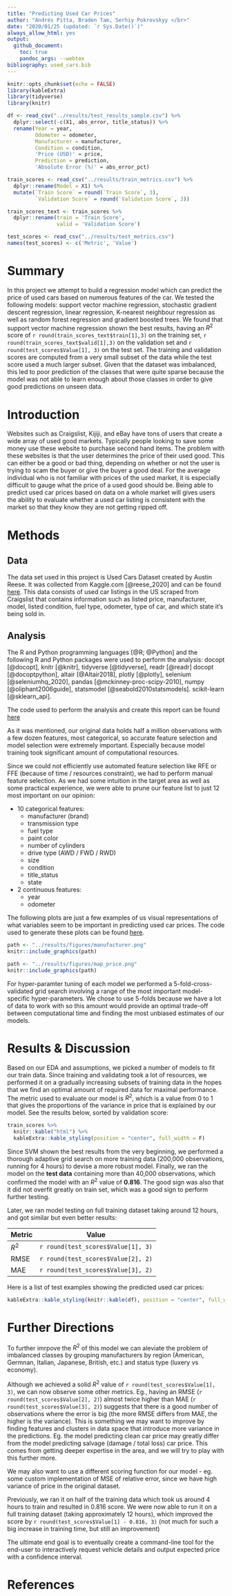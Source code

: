 ```yaml
---
title: "Predicting Used Car Prices"
author: "Andrés Pitta, Braden Tam, Serhiy Pokrovskyy </br>"
date: "2020/01/25 (updated: `r Sys.Date()`)"
always_allow_html: yes
output: 
  github_document:
    toc: true
    pandoc_args: --webtex
bibliography: used_cars.bib
---
```


```r
knitr::opts_chunk$set(echo = FALSE)
library(kableExtra)
library(tidyverse)
library(knitr)
```

```r
df <- read_csv("../results/test_results_sample.csv") %>% 
  dplyr::select(-c(X1, abs_error, title_status)) %>%
  rename(Year = year,
         Odometer = odometer,
         Manufacturer = manufacturer,
         Condition = condition, 
         'Price (USD)' = price,
         Prediction = prediction,
         'Absolute Error (%)' = abs_error_pct)

train_scores <- read_csv("../results/train_metrics.csv") %>%
  dplyr::rename(Model = X1) %>%
  mutate(`Train Score` = round(`Train Score`, 3),
         `Validation Score` = round(`Validation Score`, 3))

train_scores_text <- train_scores %>%
  dplyr::rename(train = 'Train Score',
                valid = 'Validation Score')

test_scores <- read_csv("../results/test_metrics.csv")
names(test_scores) <- c('Metric', 'Value')
```

# Summary

In this project we attempt to build a regression model which can predict the price of used cars based on numerous features of the car. We tested the following models: support vector machine regression, stochastic gradient descent regression, linear regression, K-nearest neighbour regression as well as random forest regression and gradient boosted trees.  We found that support vector machine regression shown the best results, having an $R^2$ score of `r round(train_scores_text$train[1],3)` on the training set, `r round(train_scores_text$valid[1],3)` on the validation set and `r round(test_scores$Value[1], 3)` on the test set. The training and validation scores are computed from a very small subset of the data while the test score used a much larger subset. Given that the dataset was imbalanced, this led to poor prediction of the classes that were quite sparse because the model was not able to learn enough about those classes in order to give good predictions on unseen data.

# Introduction

Websites such as Craigslist, Kijiji, and eBay have tons of users that create a wide array of used good markets. Typically people looking to save some money use these website to purchase second hand items. The problem with these websites is that the user determines the price of their used good. This can either be a good or bad thing, depending on whether or not the user is trying to scam the buyer or give the buyer a good deal. For the average individual who is not familiar with prices of the used market, it is especially difficult to gauge what the price of a used good should be. Being able to predict used car prices based on data on a whole market will gives users the ability to evaluate whether a used car listing is consistent with the market so that they know they are not getting ripped off. 

# Methods

## Data
The data set used in this project is Used Cars Dataset created by Austin Reese. It was collected from Kaggle.com [@reese_2020] and can be found [here](https://www.kaggle.com/austinreese/craigslist-carstrucks-data). This data consists of used car listings in the US scraped from Craigslist that contains information such as listed price, manufacturer, model, listed condition, fuel type, odometer, type of car, and which state it's being sold in. 

## Analysis

The R and Python programming languages [@R; @Python] and the following R and Python packages were used to perform the analysis: docopt [@docopt], knitr [@knitr], tidyverse [@tidyverse], readr [@readr] docopt [@docoptpython], altair [@Altair2018], plotly [@plotly], selenium [@seleniumhq_2020], pandas [@mckinney-proc-scipy-2010], numpy [@oliphant2006guide], statsmodel [@seabold2010statsmodels]. scikit-learn [@sklearn_api]. 

The code used to perform the analysis and create this report can be found [here](https://github.com/UBC-MDS/DSCI_522_Group-308_Used-Cars)

As it was mentioned, our original data holds half a million observations with a few dozen features, most categorical, so accurate feature selection and model selection were extremely important. Especially because model training took significant amount of computational resources.

Since we could not efficiently use automated feature selection like RFE or FFE (because of time / resources constraint), we had to perform manual feature selection. As we had some intuition in the target area as well as some practical experience, we were able to prune our feature list to just 12 most important on our opinion:

- 10 categorical features:
    - manufacturer (brand)
    - transmission type
    - fuel type
    - paint color
    - number of cylinders
    - drive type (AWD / FWD / RWD)
    - size
    - condition
    - title_status
    - state

- 2 continuous features:
    - year
    - odometer
    
The following plots are just a few examples of us visual representations of what variables seem to be important in predicting used car prices. The code used to generate these plots can be found [here](https://github.com/UBC-MDS/DSCI_522_Group-308_Used-Cars/blob/master/scripts/eda.py).


```r
path <- "../results/figures/manufacturer.png"
knitr::include_graphics(path)
```

```r
path <- "../results/figures/map_price.png"
knitr::include_graphics(path)
```

 
For hyper-paramter tuning of each model we performed a 5-fold-cross-validated grid search involving a range of the most important model-specific hyper-parameters. We chose to use 5-folds because we have a lot of data to work with so this amount would provide an optimal trade-off between computational time and finding the most unbiased estimates of our models.

# Results & Discussion


Based on our EDA and assumptions, we picked a number of models to fit our train data. Since training and validating took a lot of resources, we performed it on a gradually increasing subsets of training data in the hopes that we find an optimal amount of required data for maximal performance. The metric used to evaluate our model is $R^2$, which is a value from 0 to 1 that gives the proportions of the variance in price that is explained by our model. See the results below, sorted by validation score:


```r
train_scores %>%
  knitr::kable("html") %>%
  kableExtra::kable_styling(position = "center", full_width = F)
```


Since SVM shown the best results from the very beginning, we performed a thorough adaptive grid search on more training data (200,000 observations, running for 4 hours) to devise a more robust model. Finally, we ran the model on the **test data** containing more than 40,000 observations, which confirmed the model with an $R^2$ value of **0.816**. The good sign was also that it did not overfit greatly on train set, which was a good sign to perform further testing.

Later, we ran model testing on full training dataset taking around 12 hours, and got similar but even better results:

Metric | Value
--- | ---
$R^2$ | `r round(test_scores$Value[1], 3)`
RMSE | `r round(test_scores$Value[2], 2)`
MAE | `r round(test_scores$Value[3], 2)`

Here is a list of test examples showing the predicted used car prices:

```r
kableExtra::kable_styling(knitr::kable(df), position = "center", full_width = F)
```


# Further Directions

To further imrpove the $R^2$ of this model we can aleviate the problem of imbalanced classes by grouping manufacturers by region (American, Germnan, Italian, Japanese, British, etc.) and status type (luxery vs economy). 

Although we achieved a solid $R^2$ value of `r round(test_scores$Value[1], 3)`, we can now observe some other metrics. Eg., having an RMSE (`r round(test_scores$Value[2], 2)`) almost twice higher than MAE (`r round(test_scores$Value[3], 2)`) suggests that there is a good number of observations where the error is big (the more RMSE differs from MAE, the higher is the variance). This is something we may want to improve by finding features and clusters in data space that introduce more variance in the predictions. Eg. the model predicting clean car price may greatly differ from the model predicting salvage (damage / total loss) car price. This comes from getting deeper expertise in the area, and we will try to play with this further more.

We may also want to use a different scoring function for our model - eg. some custom implementation of MSE of relative error, since we have high variance of price in the original dataset.

Previously, we ran it on half of the training data which took us around 4 hours to train and resulted in 0.816 score. We were now able to run it on a full training dataset (taking approximately 12 hours), which improved the score by `r round(test_scores$Value[1] - 0.816, 3)` (not much for such a big increase in training time, but still an improvement)

The ultimate end goal is to eventually create a command-line tool for the end-user to interactively request vehicle details and output expected price with a confidence interval.

# References
